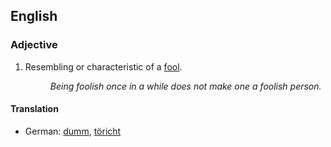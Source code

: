 ==English==

===Adjective===
#Resembling or characteristic of a [[fool]].
#: ''Being foolish once in a while does not make one a foolish person.''

====Translation====
*German: [[dumm]], [[töricht]]